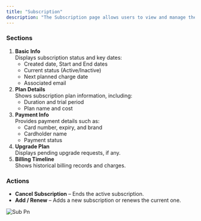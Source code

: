 ```yaml
---
title: "Subscription"
description: "The Subscription page allows users to view and manage their subscription details, including plan information, billing, and renewal settings."
---
```


### Sections

1. **Basic Info**\
   Displays subscription status and key dates:
   - Created date, Start and End dates
   - Current status (Active/Inactive)
   - Next planned charge date
   - Associated email
2. **Plan Details**\
   Shows subscription plan information, including:
   - Duration and trial period
   - Plan name and cost
3. **Payment Info**\
   Provides payment details such as:
   - Card number, expiry, and brand
   - Cardholder name
   - Payment status
4. **Upgrade Plan**\
   Displays pending upgrade requests, if any.
5. **Billing Timeline**\
   Shows historical billing records and charges.

### Actions

- **Cancel Subscription** – Ends the active subscription.
- **Add / Renew** – Adds a new subscription or renews the current one.

![Sub Pn](/images/sub.png)